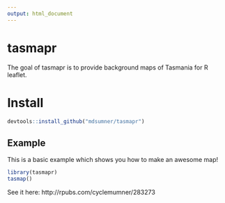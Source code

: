 ```yaml
---
output: html_document
---
```



# tasmapr

The goal of tasmapr is to provide background maps of Tasmania for R leaflet. 

# Install

```r
devtools::install_github("mdsumner/tasmapr")
```
## Example

This is a basic example which shows you how to make an awesome map!



```r
library(tasmapr)
tasmap()

```

See it here: http://rpubs.com/cyclemumner/283273
